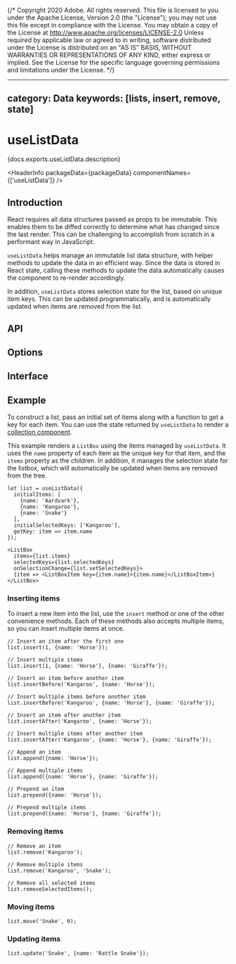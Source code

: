 {/* Copyright 2020 Adobe. All rights reserved.
This file is licensed to you under the Apache License, Version 2.0 (the "License");
you may not use this file except in compliance with the License. You may obtain a copy
of the License at http://www.apache.org/licenses/LICENSE-2.0
Unless required by applicable law or agreed to in writing, software distributed under
the License is distributed on an "AS IS" BASIS, WITHOUT WARRANTIES OR REPRESENTATIONS
OF ANY KIND, either express or implied. See the License for the specific language
governing permissions and limitations under the License. */}



---
category: Data
keywords: [lists, insert, remove, state]
---

# useListData

<PageDescription>{docs.exports.useListData.description}</PageDescription>

<HeaderInfo
  packageData={packageData}
  componentNames={['useListData']} />

## Introduction

React requires all data structures passed as props to be immutable. This enables them to be diffed correctly to determine
what has changed since the last render. This can be challenging to accomplish from scratch in a performant way in JavaScript.

`useListData` helps manage an immutable list data structure, with helper methods to update the data in an efficient way.
Since the data is stored in React state, calling these methods to update the data automatically causes the component
to re-render accordingly.

In addition, `useListData` stores selection state for the list, based on unique item keys. This can be updated programmatically,
and is automatically updated when items are removed from the list.

## API

<FunctionAPI function={docs.exports.useListData} links={docs.links} />

## Options

<ClassAPI links={docs.links} class={docs.links[docs.exports.useListData.parameters[0].value.base.id]} />

## Interface

<ClassAPI links={docs.links} class={docs.links[docs.exports.useListData.return.base.id]} />

## Example

To construct a list, pass an initial set of items along with a function to get a key for each item.
You can use the state returned by `useListData` to render a [collection component](collections.html).

This example renders a `ListBox` using the items managed by `useListData`. It uses the `name` property of each item
as the unique key for that item, and the `items` property as the children. In addition, it manages the selection state
for the listbox, which will automatically be updated when items are removed from the tree.

```tsx
let list = useListData({
  initialItems: [
    {name: 'Aardvark'},
    {name: 'Kangaroo'},
    {name: 'Snake'}
  ],
  initialSelectedKeys: ['Kangaroo'],
  getKey: item => item.name
});

<ListBox
  items={list.items}
  selectedKeys={list.selectedKeys}
  onSelectionChange={list.setSelectedKeys}>
  {item => <ListBoxItem key={item.name}>{item.name}</ListBoxItem>}
</ListBox>
```

### Inserting items

To insert a new item into the list, use the `insert` method or one of the other convenience methods.
Each of these methods also accepts multiple items, so you can insert multiple items at once.

```tsx
// Insert an item after the first one
list.insert(1, {name: 'Horse'});

// Insert multiple items
list.insert(1, {name: 'Horse'}, {name: 'Giraffe'});
```

```tsx
// Insert an item before another item
list.insertBefore('Kangaroo', {name: 'Horse'});

// Insert multiple items before another item
list.insertBefore('Kangaroo', {name: 'Horse'}, {name: 'Giraffe'});
```

```tsx
// Insert an item after another item
list.insertAfter('Kangaroo', {name: 'Horse'});

// Insert multiple items after another item
list.insertAfter('Kangaroo', {name: 'Horse'}, {name: 'Giraffe'});
```

```tsx
// Append an item
list.append({name: 'Horse'});

// Append multiple items
list.append({name: 'Horse'}, {name: 'Giraffe'});
```

```tsx
// Prepend an item
list.prepend({name: 'Horse'});

// Prepend multiple items
list.prepend({name: 'Horse'}, {name: 'Giraffe'});
```

### Removing items

```tsx
// Remove an item
list.remove('Kangaroo');

// Remove multiple items
list.remove('Kangaroo', 'Snake');
```

```tsx
// Remove all selected items
list.removeSelectedItems();
```

### Moving items

```tsx
list.move('Snake', 0);
```

### Updating items

```tsx
list.update('Snake', {name: 'Rattle Snake'});
```
